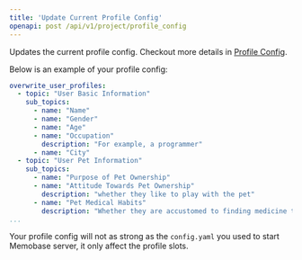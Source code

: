 ```yaml
---
title: 'Update Current Profile Config'
openapi: post /api/v1/project/profile_config
---
```



Updates the current profile config. Checkout more details in [Profile Config](/features/customization/profile#understand-the-user-profile-slots).

Below is an example of your profile config:

```yaml
overwrite_user_profiles:
  - topic: "User Basic Information"
    sub_topics:
      - name: "Name"
      - name: "Gender"
      - name: "Age"
      - name: "Occupation"
        description: "For example, a programmer"
      - name: "City"
  - topic: "User Pet Information"
    sub_topics:
      - name: "Purpose of Pet Ownership"
      - name: "Attitude Towards Pet Ownership"
        description: "whether they like to play with the pet"
      - name: "Pet Medical Habits"
        description: "Whether they are accustomed to finding medicine themselves"
...
``` 

Your profile config will not as strong as the `config.yaml` you used to start Memobase server,
it only affect the profile slots.